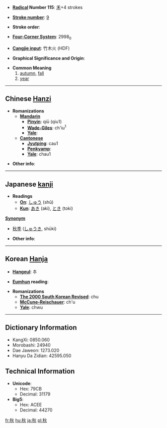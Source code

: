 * '''[[Wiktionary:Chinese radical index| Radical]] Number 115''': [[Wiktionary:Chinese radical index 禾|禾]]+4 strokes

* '''[[Wiktionary:Chinese total strokes index|Stroke number]]''': [[Wiktionary:Chinese total strokes index 9|9]]

* '''Stroke order''': 

* '''[[Wiktionary:Chinese four corner index|Four-Corner System]]''': 2998<sub>0</sub>

* '''[[Wiktionary:Chinese Cangjie index|Cangjie input]]''': 竹木火 (HDF)

* '''Graphical Significance and Origin''': 

* '''Common Meaning'''
*# [[autumn]], [[fall]]
*# [[year]]

----

== Chinese [[Hanzi]] ==

* '''Romanizations'''
** '''[[Mandarin]]'''
*** '''[[Pinyin]]''': qiū (qiu1)
*** '''[[Wade-Giles]]''': ch'iu<sup>1</sup>
*** '''[[Yale]]''': 
** '''[[Cantonese]]'''
*** '''[[Jyutping]]''': cau1
*** '''[[Penkyamp]]''': 
*** '''[[Yale]]''': chau1

* '''Other info''': 

----

== Japanese [[kanji]] ==

* '''Readings'''
** '''[[On]]''': [[しゅう]] (shū)
** '''[[Kun]]''': [[あき]] (aki), [[とき]] (toki)

'''[[Synonym]]'''
* [[秋季]] ([[しゅうき]], shūki)

* '''Other info''':  

----

== Korean [[Hanja]] ==

* '''[[Hangeul]]''': 추

* '''[[Eumhun]] reading''': 

* '''Romanizations'''
** '''[[The 2000 South Korean Revised Romanization|The 2000 South Korean Revised]]''': chu
** '''[[McCune-Reischauer]]''': ch'u
** '''[[Yale]]''': chwu

----

== Dictionary Information ==

* KangXi: 0850.060
* Morobashi: 24940
* Dae Jaweon: 1273.020
* Hanyu Da Zidian: 42595.050

== Technical Information ==

* '''Unicode''':
** Hex: 79CB
** Decimal: 31179
* '''Big5''':
** Hex: ACEE
** Decimal: 44270

[[fr:秋]]
[[hu:秋]]
[[ja:秋]]
[[pl:秋]]